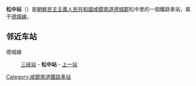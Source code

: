 {{朝鮮半島車站資訊
|公司色 = blue
|文字色 = 
|站名 = 松中站
|圖片 = 
|pxl = 
|圖片說明 =
|前一站 = [[三岐站|三岐]]
|前一站距離 = 7.9
|後一站距離 = 4.5
|後一站 = [[上一站|上一]]
|所屬路線 = [[德城線|德城線]]
|距離 = 43.2
|起點站 = [[新北青站|新北青]]
|諺文 = 송중역
|朝鮮漢字 = 松中驛
|文觀部式 = 
|馬-賴式 = Songjung-yŏk
|副站名 = 
|車站編號 = 
|停站路線數 = 
|所屬公司 = [[朝鮮民主主義人民共和國鐵道省|朝鮮民主主義人民共和國鐵道省]]
|所在地 =[[咸鏡南道|咸鏡南道]][[德城郡|德城郡]]松中里
|車站構造 = 地面车站
|月台配置 = 
|啟用年月日 =
|廢站年月日 = 
|上下車人次 = 
|統計年度 = 
|轉車 = 
|備註 = 
|全寬備註 = 
}}

'''松中站'''（{{lang-ko|송중역}}）是[[朝鮮民主主義人民共和國|朝鮮民主主義人民共和國]][[咸鏡南道|咸鏡南道]][[德城郡|德城郡]]松中里的一個鐵路車站，属于[[德城線|德城線]]。

==邻近车站==
德城線
:[[三岐站|三岐站]] - '''松中站''' - [[上一站|上一站]]

{{朝鲜铁路小作品}}

{{德城線}}

[[Category:咸鏡南道鐵路車站|Category:咸鏡南道鐵路車站]]